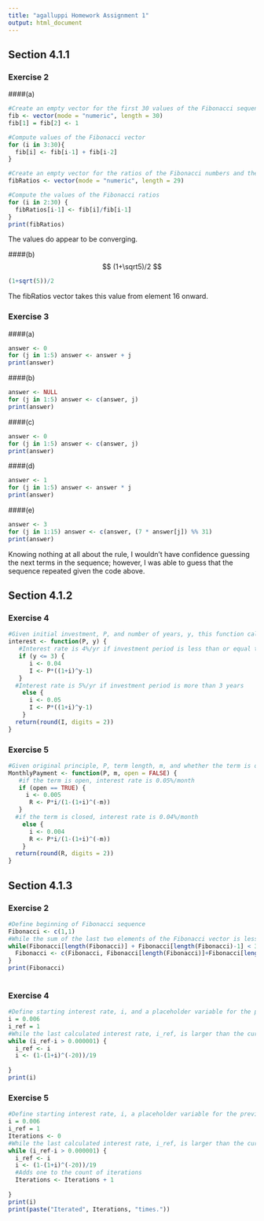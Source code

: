 ```yaml
---
title: "agalluppi Homework Assignment 1"
output: html_document
---
```


## Section 4.1.1

### Exercise 2
####(a)
```r
#Create an empty vector for the first 30 values of the Fibonacci sequence and set the first two values
fib <- vector(mode = "numeric", length = 30)
fib[1] = fib[2] <- 1

#Compute values of the Fibonacci vector
for (i in 3:30){
  fib[i] <- fib[i-1] + fib[i-2]  
}

#Create an empty vector for the ratios of the Fibonacci numbers and the previous Fibonacci number
fibRatios <- vector(mode = "numeric", length = 29)

#Compute the values of the Fibonacci ratios
for (i in 2:30) {
  fibRatios[i-1] <- fib[i]/fib[i-1]
}
print(fibRatios)
```
The values do appear to be converging.


####(b)
$$ (1+\sqrt5)/2 $$

```r
(1+sqrt(5))/2

```
The fibRatios vector takes this value from element 16 onward.


### Exercise 3
####(a)

```r
answer <- 0
for (j in 1:5) answer <- answer + j
print(answer)

```

####(b)

```r
answer <- NULL
for (j in 1:5) answer <- c(answer, j)
print(answer)

```

####(c)

```r
answer <- 0
for (j in 1:5) answer <- c(answer, j)
print(answer)

```

####(d)

```r
answer <- 1
for (j in 1:5) answer <- answer * j
print(answer)

```

####(e)

```r
answer <- 3
for (j in 1:15) answer <- c(answer, (7 * answer[j]) %% 31)
print(answer)

```
Knowing nothing at all about the rule, I wouldn't have confidence guessing the next terms in the sequence; however, I was able to guess that the sequence repeated given the code above.

## Section 4.1.2

### Exercise 4
```r
#Given initial investment, P, and number of years, y, this function caluclates interest accrued, I
interest <- function(P, y) {
   #Interest rate is 4%/yr if investment period is less than or equal to 3 years
   if (y <= 3) {
      i <- 0.04
      I <- P*((1+i)^y-1) 
   }  
  #Interest rate is 5%/yr if investment period is more than 3 years
    else {
      i <- 0.05
      I <- P*((1+i)^y-1) 
    }
  return(round(I, digits = 2))
}
```  
### Exercise 5
```r
#Given original principle, P, term length, m, and whether the term is open (open = TRUE, defaults to closed otherwise), this function outputs monthly mortage payment, R
MonthlyPayment <- function(P, m, open = FALSE) {
   #if the term is open, interest rate is 0.05%/month
   if (open == TRUE) {
     i <- 0.005
      R <- P*i/(1-(1+i)^(-m)) 
   }  
  #if the term is closed, interest rate is 0.04%/month
    else {
      i <- 0.004
      R <- P*i/(1-(1+i)^(-m)) 
    }
  return(round(R, digits = 2))
}
```  

## Section 4.1.3

### Exercise 2
```r
#Define beginning of Fibonacci sequence
Fibonacci <- c(1,1)
#While the sum of the last two elements of the Fibonacci vector is less than 300, append this sum to the end of the existing Fibonacci vector 
while(Fibonacci[length(Fibonacci)] + Fibonacci[length(Fibonacci)-1] < 300) {
  Fibonacci <- c(Fibonacci, Fibonacci[length(Fibonacci)]+Fibonacci[length(Fibonacci)-1])
}
print(Fibonacci)
  
```

### Exercise 4
```r
#Define starting interest rate, i, and a placeholder variable for the previous calculated value of interest, i_ref
i = 0.006
i_ref = 1
#While the last calculated interest rate, i_ref, is larger than the current value of i by more than 0.000001, assign the current value of i as i_ref and then calulate a new value for i from the current value.
while (i_ref-i > 0.000001) {
  i_ref <- i
  i <- (1-(1+i)^(-20))/19
  
}
print(i)

```

### Exercise 5
```r
#Define starting interest rate, i, a placeholder variable for the previous calculated value of interest, i_ref, and a variable to count the number of iterations of the while loop
i = 0.006
i_ref = 1
Iterations <- 0
#While the last calculated interest rate, i_ref, is larger than the current value of i by more than 0.000001, assign the current value of i as i_ref and then calulate a new value for i from the current value.
while (i_ref-i > 0.000001) {
  i_ref <- i
  i <- (1-(1+i)^(-20))/19
  #Adds one to the count of iterations
  Iterations <- Iterations + 1
  
}
print(i)
print(paste("Iterated", Iterations, "times."))

```